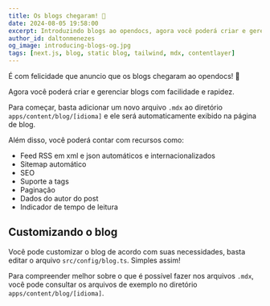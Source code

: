 ```yaml
---
title: Os blogs chegaram! 🎉
date: 2024-08-05 19:58:00
excerpt: Introduzindo blogs ao opendocs, agora você poderá criar e gerenciar blogs para seus projetos com facilidade e rapidez.
author_id: daltonmenezes
og_image: introducing-blogs-og.jpg
tags: [next.js, blog, static blog, tailwind, mdx, contentlayer]
---
```


É com felicidade que anuncio que os blogs chegaram ao opendocs! 🎉

Agora você poderá criar e gerenciar blogs com facilidade e rapidez.

Para começar, basta adicionar um novo arquivo `.mdx` ao diretório `apps/content/blog/[idioma]` e ele será automaticamente exibido na página de blog.

Além disso, você poderá contar com recursos como:

- Feed RSS em xml e json automáticos e internacionalizados
- Sitemap automático
- SEO
- Suporte a tags
- Paginação
- Dados do autor do post
- Indicador de tempo de leitura

## Customizando o blog

Você pode customizar o blog de acordo com suas necessidades, basta editar o arquivo `src/config/blog.ts`. Simples assim!

Para compreender melhor sobre o que é possível fazer nos arquivos `.mdx`, você pode consultar os arquivos de exemplo no diretório `apps/content/blog/[idioma]`.



